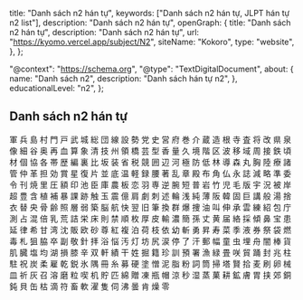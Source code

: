   title: "Danh sách n2 hán tự",
  keywords: ["Danh sách n2 hán tự, JLPT hán tự n2 list"],
  description: "Danh sách n2 hán tự",
  openGraph: {
    title: "Danh sách n2 hán tự",
    description: "Danh sách n2 hán tự",
    url: "https://kyomo.vercel.app/subject/N2",
    siteName: "Kokoro",
    type: "website",
  },
};

  "@context": "https://schema.org",
  "@type": "TextDigitalDocument",
  about: {
    name: "Danh sách n2",
    description: "Danh sách hán tự n2",
  },
  educationalLevel: "n2",
};

## Danh sách n2 hán tự

<Link href="/post/軍">軍</Link>
<Link href="/post/兵">兵</Link>
<Link href="/post/島">島</Link>
<Link href="/post/村">村</Link>
<Link href="/post/門">門</Link>
<Link href="/post/戸">戸</Link>
<Link href="/post/武">武</Link>
<Link href="/post/城">城</Link>
<Link href="/post/総">総</Link>
<Link href="/post/団">団</Link>
<Link href="/post/線">線</Link>
<Link href="/post/設">設</Link>
<Link href="/post/勢">勢</Link>
<Link href="/post/党">党</Link>
<Link href="/post/史">史</Link>
<Link href="/post/営">営</Link>
<Link href="/post/府">府</Link>
<Link href="/post/巻">巻</Link>
<Link href="/post/介">介</Link>
<Link href="/post/蔵">蔵</Link>
<Link href="/post/造">造</Link>
<Link href="/post/根">根</Link>
<Link href="/post/寺">寺</Link>
<Link href="/post/査">査</Link>
<Link href="/post/将">将</Link>
<Link href="/post/改">改</Link>
<Link href="/post/県">県</Link>
<Link href="/post/泉">泉</Link>
<Link href="/post/像">像</Link>
<Link href="/post/細">細</Link>
<Link href="/post/谷">谷</Link>
<Link href="/post/奥">奥</Link>
<Link href="/post/再">再</Link>
<Link href="/post/血">血</Link>
<Link href="/post/算">算</Link>
<Link href="/post/象">象</Link>
<Link href="/post/清">清</Link>
<Link href="/post/技">技</Link>
<Link href="/post/州">州</Link>
<Link href="/post/領">領</Link>
<Link href="/post/橋">橋</Link>
<Link href="/post/芸">芸</Link>
<Link href="/post/型">型</Link>
<Link href="/post/香">香</Link>
<Link href="/post/量">量</Link>
<Link href="/post/久">久</Link>
<Link href="/post/境">境</Link>
<Link href="/post/階">階</Link>
<Link href="/post/区">区</Link>
<Link href="/post/波">波</Link>
<Link href="/post/移">移</Link>
<Link href="/post/域">域</Link>
<Link href="/post/周">周</Link>
<Link href="/post/接">接</Link>
<Link href="/post/鉄">鉄</Link>
<Link href="/post/頃">頃</Link>
<Link href="/post/材">材</Link>
<Link href="/post/個">個</Link>
<Link href="/post/協">協</Link>
<Link href="/post/各">各</Link>
<Link href="/post/帯">帯</Link>
<Link href="/post/歴">歴</Link>
<Link href="/post/編">編</Link>
<Link href="/post/裏">裏</Link>
<Link href="/post/比">比</Link>
<Link href="/post/坂">坂</Link>
<Link href="/post/装">装</Link>
<Link href="/post/省">省</Link>
<Link href="/post/税">税</Link>
<Link href="/post/競">競</Link>
<Link href="/post/囲">囲</Link>
<Link href="/post/辺">辺</Link>
<Link href="/post/河">河</Link>
<Link href="/post/極">極</Link>
<Link href="/post/防">防</Link>
<Link href="/post/低">低</Link>
<Link href="/post/林">林</Link>
<Link href="/post/導">導</Link>
<Link href="/post/森">森</Link>
<Link href="/post/丸">丸</Link>
<Link href="/post/胸">胸</Link>
<Link href="/post/陸">陸</Link>
<Link href="/post/療">療</Link>
<Link href="/post/諸">諸</Link>
<Link href="/post/管">管</Link>
<Link href="/post/仲">仲</Link>
<Link href="/post/革">革</Link>
<Link href="/post/担">担</Link>
<Link href="/post/効">効</Link>
<Link href="/post/賞">賞</Link>
<Link href="/post/星">星</Link>
<Link href="/post/復">復</Link>
<Link href="/post/片">片</Link>
<Link href="/post/並">並</Link>
<Link href="/post/底">底</Link>
<Link href="/post/温">温</Link>
<Link href="/post/軽">軽</Link>
<Link href="/post/録">録</Link>
<Link href="/post/腰">腰</Link>
<Link href="/post/著">著</Link>
<Link href="/post/乱">乱</Link>
<Link href="/post/章">章</Link>
<Link href="/post/殿">殿</Link>
<Link href="/post/布">布</Link>
<Link href="/post/角">角</Link>
<Link href="/post/仏">仏</Link>
<Link href="/post/永">永</Link>
<Link href="/post/誌">誌</Link>
<Link href="/post/減">減</Link>
<Link href="/post/略">略</Link>
<Link href="/post/準">準</Link>
<Link href="/post/委">委</Link>
<Link href="/post/令">令</Link>
<Link href="/post/刊">刊</Link>
<Link href="/post/焼">焼</Link>
<Link href="/post/里">里</Link>
<Link href="/post/圧">圧</Link>
<Link href="/post/額">額</Link>
<Link href="/post/印">印</Link>
<Link href="/post/池">池</Link>
<Link href="/post/臣">臣</Link>
<Link href="/post/庫">庫</Link>
<Link href="/post/農">農</Link>
<Link href="/post/板">板</Link>
<Link href="/post/恋">恋</Link>
<Link href="/post/羽">羽</Link>
<Link href="/post/専">専</Link>
<Link href="/post/逆">逆</Link>
<Link href="/post/腕">腕</Link>
<Link href="/post/短">短</Link>
<Link href="/post/普">普</Link>
<Link href="/post/岩">岩</Link>
<Link href="/post/竹">竹</Link>
<Link href="/post/児">児</Link>
<Link href="/post/毛">毛</Link>
<Link href="/post/版">版</Link>
<Link href="/post/宇">宇</Link>
<Link href="/post/況">況</Link>
<Link href="/post/被">被</Link>
<Link href="/post/岸">岸</Link>
<Link href="/post/超">超</Link>
<Link href="/post/豊">豊</Link>
<Link href="/post/含">含</Link>
<Link href="/post/植">植</Link>
<Link href="/post/補">補</Link>
<Link href="/post/暴">暴</Link>
<Link href="/post/課">課</Link>
<Link href="/post/跡">跡</Link>
<Link href="/post/触">触</Link>
<Link href="/post/玉">玉</Link>
<Link href="/post/震">震</Link>
<Link href="/post/億">億</Link>
<Link href="/post/肩">肩</Link>
<Link href="/post/劇">劇</Link>
<Link href="/post/刺">刺</Link>
<Link href="/post/述">述</Link>
<Link href="/post/輪">輪</Link>
<Link href="/post/浅">浅</Link>
<Link href="/post/純">純</Link>
<Link href="/post/薄">薄</Link>
<Link href="/post/阪">阪</Link>
<Link href="/post/韓">韓</Link>
<Link href="/post/固">固</Link>
<Link href="/post/巨">巨</Link>
<Link href="/post/講">講</Link>
<Link href="/post/般">般</Link>
<Link href="/post/湯">湯</Link>
<Link href="/post/捨">捨</Link>
<Link href="/post/衣">衣</Link>
<Link href="/post/替">替</Link>
<Link href="/post/央">央</Link>
<Link href="/post/骨">骨</Link>
<Link href="/post/齢">齢</Link>
<Link href="/post/照">照</Link>
<Link href="/post/層">層</Link>
<Link href="/post/弱">弱</Link>
<Link href="/post/築">築</Link>
<Link href="/post/脳">脳</Link>
<Link href="/post/航">航</Link>
<Link href="/post/快">快</Link>
<Link href="/post/翌">翌</Link>
<Link href="/post/旧">旧</Link>
<Link href="/post/筆">筆</Link>
<Link href="/post/換">換</Link>
<Link href="/post/群">群</Link>
<Link href="/post/爆">爆</Link>
<Link href="/post/捜">捜</Link>
<Link href="/post/油">油</Link>
<Link href="/post/叫">叫</Link>
<Link href="/post/伸">伸</Link>
<Link href="/post/承">承</Link>
<Link href="/post/雲">雲</Link>
<Link href="/post/練">練</Link>
<Link href="/post/紹">紹</Link>
<Link href="/post/包">包</Link>
<Link href="/post/庁">庁</Link>
<Link href="/post/測">測</Link>
<Link href="/post/占">占</Link>
<Link href="/post/混">混</Link>
<Link href="/post/倍">倍</Link>
<Link href="/post/乳">乳</Link>
<Link href="/post/荒">荒</Link>
<Link href="/post/詰">詰</Link>
<Link href="/post/栄">栄</Link>
<Link href="/post/床">床</Link>
<Link href="/post/則">則</Link>
<Link href="/post/禁">禁</Link>
<Link href="/post/順">順</Link>
<Link href="/post/枚">枚</Link>
<Link href="/post/厚">厚</Link>
<Link href="/post/皮">皮</Link>
<Link href="/post/輸">輸</Link>
<Link href="/post/濃">濃</Link>
<Link href="/post/簡">簡</Link>
<Link href="/post/孫">孫</Link>
<Link href="/post/丈">丈</Link>
<Link href="/post/黄">黄</Link>
<Link href="/post/届">届</Link>
<Link href="/post/絡">絡</Link>
<Link href="/post/採">採</Link>
<Link href="/post/傾">傾</Link>
<Link href="/post/鼻">鼻</Link>
<Link href="/post/宝">宝</Link>
<Link href="/post/患">患</Link>
<Link href="/post/延">延</Link>
<Link href="/post/律">律</Link>
<Link href="/post/希">希</Link>
<Link href="/post/甘">甘</Link>
<Link href="/post/湾">湾</Link>
<Link href="/post/沈">沈</Link>
<Link href="/post/販">販</Link>
<Link href="/post/欧">欧</Link>
<Link href="/post/砂">砂</Link>
<Link href="/post/尊">尊</Link>
<Link href="/post/紅">紅</Link>
<Link href="/post/複">複</Link>
<Link href="/post/泊">泊</Link>
<Link href="/post/荷">荷</Link>
<Link href="/post/枝">枝</Link>
<Link href="/post/依">依</Link>
<Link href="/post/幼">幼</Link>
<Link href="/post/斬">斬</Link>
<Link href="/post/勇">勇</Link>
<Link href="/post/昇">昇</Link>
<Link href="/post/寿">寿</Link>
<Link href="/post/菜">菜</Link>
<Link href="/post/季">季</Link>
<Link href="/post/液">液</Link>
<Link href="/post/券">券</Link>
<Link href="/post/祭">祭</Link>
<Link href="/post/袋">袋</Link>
<Link href="/post/燃">燃</Link>
<Link href="/post/毒">毒</Link>
<Link href="/post/札">札</Link>
<Link href="/post/狙">狙</Link>
<Link href="/post/脇">脇</Link>
<Link href="/post/卒">卒</Link>
<Link href="/post/副">副</Link>
<Link href="/post/敬">敬</Link>
<Link href="/post/針">針</Link>
<Link href="/post/拝">拝</Link>
<Link href="/post/浴">浴</Link>
<Link href="/post/悩">悩</Link>
<Link href="/post/汚">汚</Link>
<Link href="/post/灯">灯</Link>
<Link href="/post/坊">坊</Link>
<Link href="/post/尻">尻</Link>
<Link href="/post/涙">涙</Link>
<Link href="/post/停">停</Link>
<Link href="/post/了">了</Link>
<Link href="/post/汗">汗</Link>
<Link href="/post/郵">郵</Link>
<Link href="/post/幅">幅</Link>
<Link href="/post/童">童</Link>
<Link href="/post/虫">虫</Link>
<Link href="/post/埋">埋</Link>
<Link href="/post/舟">舟</Link>
<Link href="/post/闇">闇</Link>
<Link href="/post/棒">棒</Link>
<Link href="/post/貨">貨</Link>
<Link href="/post/肌">肌</Link>
<Link href="/post/臓">臓</Link>
<Link href="/post/塩">塩</Link>
<Link href="/post/均">均</Link>
<Link href="/post/湖">湖</Link>
<Link href="/post/損">損</Link>
<Link href="/post/膝">膝</Link>
<Link href="/post/辛">辛</Link>
<Link href="/post/双">双</Link>
<Link href="/post/軒">軒</Link>
<Link href="/post/績">績</Link>
<Link href="/post/干">干</Link>
<Link href="/post/姓">姓</Link>
<Link href="/post/掘">掘</Link>
<Link href="/post/籍">籍</Link>
<Link href="/post/珍">珍</Link>
<Link href="/post/訓">訓</Link>
<Link href="/post/預">預</Link>
<Link href="/post/署">署</Link>
<Link href="/post/漁">漁</Link>
<Link href="/post/緑">緑</Link>
<Link href="/post/畳">畳</Link>
<Link href="/post/咲">咲</Link>
<Link href="/post/貿">貿</Link>
<Link href="/post/踊">踊</Link>
<Link href="/post/封">封</Link>
<Link href="/post/兆">兆</Link>
<Link href="/post/柱">柱</Link>
<Link href="/post/駐">駐</Link>
<Link href="/post/祝">祝</Link>
<Link href="/post/炭">炭</Link>
<Link href="/post/柔">柔</Link>
<Link href="/post/雇">雇</Link>
<Link href="/post/乾">乾</Link>
<Link href="/post/鋭">鋭</Link>
<Link href="/post/氷">氷</Link>
<Link href="/post/隅">隅</Link>
<Link href="/post/冊">冊</Link>
<Link href="/post/糸">糸</Link>
<Link href="/post/募">募</Link>
<Link href="/post/硬">硬</Link>
<Link href="/post/塗">塗</Link>
<Link href="/post/憎">憎</Link>
<Link href="/post/泥">泥</Link>
<Link href="/post/脂">脂</Link>
<Link href="/post/粉">粉</Link>
<Link href="/post/詞">詞</Link>
<Link href="/post/筒">筒</Link>
<Link href="/post/掃">掃</Link>
<Link href="/post/塔">塔</Link>
<Link href="/post/賢">賢</Link>
<Link href="/post/拾">拾</Link>
<Link href="/post/麦">麦</Link>
<Link href="/post/刷">刷</Link>
<Link href="/post/卵">卵</Link>
<Link href="/post/械">械</Link>
<Link href="/post/皿">皿</Link>
<Link href="/post/祈">祈</Link>
<Link href="/post/灰">灰</Link>
<Link href="/post/召">召</Link>
<Link href="/post/溶">溶</Link>
<Link href="/post/磨">磨</Link>
<Link href="/post/粒">粒</Link>
<Link href="/post/喫">喫</Link>
<Link href="/post/机">机</Link>
<Link href="/post/貯">貯</Link>
<Link href="/post/匹">匹</Link>
<Link href="/post/綿">綿</Link>
<Link href="/post/贈">贈</Link>
<Link href="/post/凍">凍</Link>
<Link href="/post/瓶">瓶</Link>
<Link href="/post/帽">帽</Link>
<Link href="/post/涼">涼</Link>
<Link href="/post/秒">秒</Link>
<Link href="/post/湿">湿</Link>
<Link href="/post/蒸">蒸</Link>
<Link href="/post/菓">菓</Link>
<Link href="/post/耕">耕</Link>
<Link href="/post/鉱">鉱</Link>
<Link href="/post/膚">膚</Link>
<Link href="/post/胃">胃</Link>
<Link href="/post/挟">挟</Link>
<Link href="/post/郊">郊</Link>
<Link href="/post/銅">銅</Link>
<Link href="/post/鈍">鈍</Link>
<Link href="/post/貝">貝</Link>
<Link href="/post/缶">缶</Link>
<Link href="/post/枯">枯</Link>
<Link href="/post/滴">滴</Link>
<Link href="/post/符">符</Link>
<Link href="/post/畜">畜</Link>
<Link href="/post/軟">軟</Link>
<Link href="/post/濯">濯</Link>
<Link href="/post/隻">隻</Link>
<Link href="/post/伺">伺</Link>
<Link href="/post/沸">沸</Link>
<Link href="/post/曇">曇</Link>
<Link href="/post/肯">肯</Link>
<Link href="/post/燥">燥</Link>
<Link href="/post/零">零</Link>